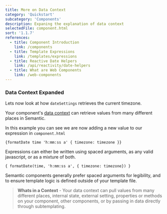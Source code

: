 ```yaml
---
title: More on Data Context
category: 'Quickstart'
subcategory: 'Components'
description: Expaning the explanation of data context
selectedFile: component.html
sort: '1.1.7'
references:
  - title: Component Introduction
    link: /components
  - title: Template Expressions
    link: /templates/expressions
  - title: Reactive Date Helpers
    link: /api/reactivity/date-helpers
  - title: What are Web Components
    link: /web-components
---
```


### Data Context Expanded

Lets now look at how `dateSettings` retrieves the current timezone.

Your component's [data context](/components/rendering#data-context) can retrieve values from many different places in Semantic.

In this example you can see we are now adding a new value to our expression in `component.html`

```sui
{formatDate time 'h:mm:ss a' { timezone: timezone }}
```

Expressions can either be written using spaced arguments, as any valid javascript, or as a mixture of both.
```sui
{ formatDate(time, 'h:mm:ss a', { timezone: timezone}) }
```

Semantic components generally prefer spaced arguments for legibility, and to ensure template logic is defined outside of your template file.


> **Whats in a Context** - Your data context can pull values from many different places, internal state, external setting, properties or methods on your component, other components, or by passing in data directly through subtemplating.

